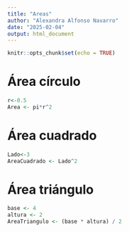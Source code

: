 ```yaml
---
title: "Areas"
author: "Alexandra Alfonso Navarro"
date: "2025-02-04"
output: html_document
---
```


```r
knitr::opts_chunk$set(echo = TRUE)
```
# Área círculo

```r
r<-0.5
Area <- pi*r^2
```
# Área cuadrado

```r
Lado<-3
AreaCuadrado <- Lado^2
```
# Área triángulo

```r
base <- 4
altura <- 2
AreaTriangulo <- (base * altura) / 2
```

